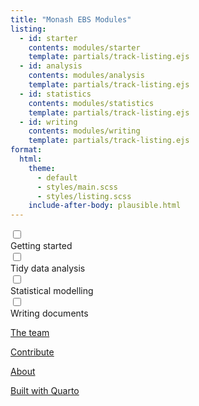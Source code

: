 ```yaml
---
title: "Monash EBS Modules"
listing:
  - id: starter
    contents: modules/starter
    template: partials/track-listing.ejs
  - id: analysis
    contents: modules/analysis
    template: partials/track-listing.ejs
  - id: statistics
    contents: modules/statistics
    template: partials/track-listing.ejs
  - id: writing
    contents: modules/writing
    template: partials/track-listing.ejs
format:
  html:
    theme:
      - default
      - styles/main.scss
      - styles/listing.scss
    include-after-body: plausible.html
---
```


:::{.track-listing}

:::{.track}
```{=html}
<input type="checkbox" class = "track-chkbox">
<div class="track-header-card">
  <span> Getting started </span>
  <i></i>
</div>
```

:::{#starter .listing}
:::

:::
:::

:::{.track-listing}

:::{.track}
```{=html}
<input type="checkbox" class = "track-chkbox">
<div class="track-header-card">
  <span> Tidy data analysis </span>
  <i></i>
</div>
```

:::{#analysis .listing}
:::

:::
:::

:::{.track-listing}

:::{.track}
```{=html}
<input type="checkbox" class = "track-chkbox">
<div class="track-header-card">
  <span>Statistical modelling</span>
  <i></i>
</div>
```

:::{#statistics .listing}
:::

:::
:::

:::{.track-listing}

:::{.track}
```{=html}
<input type="checkbox" class = "track-chkbox">
<div class="track-header-card">
  <span>Writing documents</span>
  <i></i>
</div>
```

:::{#writing .listing}
:::

:::
:::

:::{.footer}
[The team](https://github.com/numbats/monash-startr-modules/graphs/contributors)

[Contribute](https://github.com/numbats/monash-startr-modules)
 
[About](https://numbat.space/)

[Built with Quarto](https://quarto.org/)
:::
